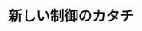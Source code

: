 ﻿---
title: "新しい制御のカタチ"
category: "情報理工学院"
vol: 56
interviewee: "井村 順一 "
url: ""
tags: ["システム","機械","制御","運動","ハイブリット"]
pdf: "56-4.pdf"
career: ""
pdfurl: "56-4/56-4.pdf"
preface: "より効率よく機械を制御させるか井村では、制御の新たな形である時々刻々と最適な運動を求めさせるハイブリットシステム制御の研究を行っている。"
---
